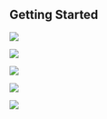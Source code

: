 

## Getting Started

<Row>

<Column colLg={4} colMd={4} noGutterMdLeft>
<ArticleCard
    color="dark"
    subTitle="Overview & Agenda"
    title="Are you looking for details about the training?"
    href="/overview/"
    actionIcon="arrowRight"
    >

![](../images/workshop.jpg)

</ArticleCard>
</Column>

<Column colLg={4} colMd={4} noGutterMdLeft>
<ArticleCard
    color="white"
    subTitle="1 - CP4I Architecture Session"
    title="Here you have all the information about the first session: Design, Architect, Size an Enterprise Grade CP4I Configuration"
    href="/architecture/"
    actionIcon="arrowRight"
    >

![](../images/multi-cloud.jpg)

</ArticleCard>

</Column>

<Column colLg={4} colMd={4} noGutterMdLeft>
<ArticleCard
    color="dark"
    subTitle="2 - EDA Session"
    title="Here you have all the information about the second session: MVP Development Using EDA Practices, Real-time Inventory Management"
    href="/eda/"
    actionIcon="arrowRight"
    >

![](../images/activities.jpg)

</ArticleCard>
</Column>
</Row>

<Row>

<Column colLg={4} colMd={4} noGutterMdLeft>
<ArticleCard
    color="white"
    subTitle="3 - GitOps Automation Session"
    title="Here you have all the information about the third session: Agile Integration Best Practices Using an IBM GitOpsAutomation Framework"
    href="/gitops/"
    actionIcon="arrowRight"
    author="Coming Soon"
    >

![](../images/prereqs.jpg)

</ArticleCard>

</Column>

<Column colLg={4} colMd={4} noGutterMdLeft>
<ArticleCard
    color="dark"
    subTitle="Team Environments"
    title="Are you looking for your team environment for GitOps session?"
    href="/environments/"
    actionIcon="arrowRight"
    >

![](../images/resources.jpg)

</ArticleCard>

</Column>

</Row>
